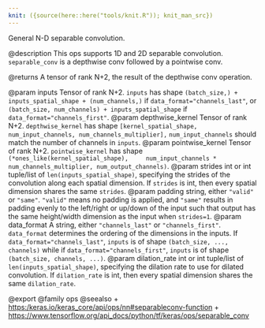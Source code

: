 ```yaml
---
knit: ({source(here::here("tools/knit.R")); knit_man_src})
---
```

General N-D separable convolution.

@description
This ops supports 1D and 2D separable convolution. `separable_conv` is
a depthwise conv followed by a pointwise conv.

@returns
    A tensor of rank N+2, the result of the depthwise conv operation.

@param inputs Tensor of rank N+2. `inputs` has shape
    `(batch_size,) + inputs_spatial_shape + (num_channels,)` if
    `data_format="channels_last"`, or
    `(batch_size, num_channels) + inputs_spatial_shape` if
    `data_format="channels_first"`.
@param depthwise_kernel Tensor of rank N+2. `depthwise_kernel` has shape
    `[kernel_spatial_shape, num_input_channels, num_channels_multiplier],`
    `num_input_channels` should match the number of channels in
    `inputs`.
@param pointwise_kernel Tensor of rank N+2. `pointwise_kernel` has shape
    `(*ones_like(kernel_spatial_shape),
    num_input_channels * num_channels_multiplier, num_output_channels)`.
@param strides int or int tuple/list of `len(inputs_spatial_shape)`,
    specifying the strides of the convolution along each spatial
    dimension. If `strides` is int, then every spatial dimension shares
    the same `strides`.
@param padding string, either `"valid"` or `"same"`. `"valid"` means no
    padding is applied, and `"same"` results in padding evenly to the
    left/right or up/down of the input such that output has the
    same height/width dimension as the input when `strides=1`.
@param data_format A string, either `"channels_last"` or `"channels_first"`.
    `data_format` determines the ordering of the dimensions in the
    inputs. If `data_format="channels_last"`, `inputs` is of shape
    `(batch_size, ..., channels)` while if
    `data_format="channels_first"`, `inputs` is of shape
    `(batch_size, channels, ...)`.
@param dilation_rate int or int tuple/list of `len(inputs_spatial_shape)`,
    specifying the dilation rate to use for dilated convolution. If
    `dilation_rate` is int, then every spatial dimension shares
    the same `dilation_rate`.

@export
@family ops
@seealso
+ <https:/keras.io/keras_core/api/ops/nn#separableconv-function>
+ <https://www.tensorflow.org/api_docs/python/tf/keras/ops/separable_conv>
